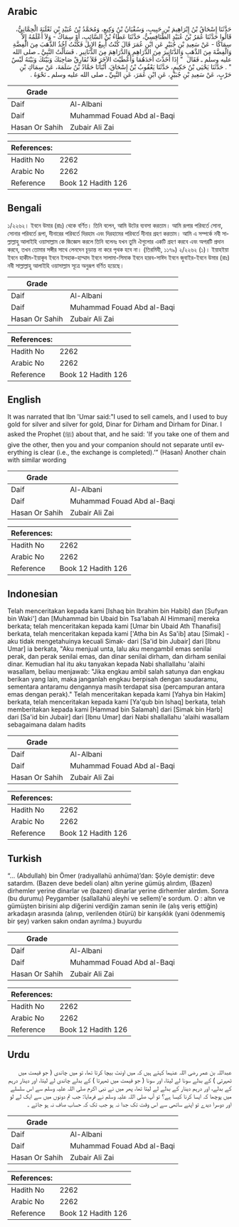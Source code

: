 ## Arabic


<div dir="rtl" lang="ar" style={{fontSize:'larger',backgroundColor:'#f8f9fa',padding:20}}>
حَدَّثَنَا إِسْحَاقُ بْنُ إِبْرَاهِيمَ بْنِ حَبِيبٍ، وَسُفْيَانُ بْنُ وَكِيعٍ، وَمُحَمَّدُ بْنُ عُبَيْدِ بْنِ ثَعْلَبَةَ الْحِمَّانِيُّ، قَالُوا حَدَّثَنَا عُمَرُ بْنُ عُبَيْدٍ الطَّنَافِسِيُّ، حَدَّثَنَا عَطَاءُ بْنُ السَّائِبِ، أَوْ سِمَاكٌ - وَلاَ أَعْلَمُهُ إِلاَّ سِمَاكًا - عَنْ سَعِيدِ بْنِ جُبَيْرٍ عَنِ ابْنِ عُمَرَ قَالَ كُنْتُ أَبِيعُ الإِبِلَ فَكُنْتُ آخُذُ الذَّهَبَ مِنَ الْفِضَّةِ وَالْفِضَّةَ مِنَ الذَّهَبِ وَالدَّنَانِيرَ مِنَ الدَّرَاهِمِ وَالدَّرَاهِمَ مِنَ الدَّنَانِيرِ ‏.‏ فَسَأَلْتُ النَّبِيَّ ـ صلى الله عليه وسلم ـ فَقَالَ ‏ "‏ إِذَا أَخَذْتَ أَحَدَهُمَا وَأَعْطَيْتَ الآخَرَ فَلاَ تُفَارِقْ صَاحِبَكَ وَبَيْنَكَ وَبَيْنَهُ لَبْسٌ ‏"‏ ‏.‏ حَدَّثَنَا يَحْيَى بْنُ حَكِيمٍ، حَدَّثَنَا يَعْقُوبُ بْنُ إِسْحَاقَ، أَنْبَأَنَا حَمَّادُ بْنُ سَلَمَةَ، عَنْ سِمَاكِ بْنِ حَرْبٍ، عَنْ سَعِيدِ بْنِ جُبَيْرٍ، عَنِ ابْنِ عُمَرَ، عَنِ النَّبِيِّ ـ صلى الله عليه وسلم ـ نَحْوَهُ ‏.‏
</div>
<div style={{backgroundColor:'#f8f9fa',padding:20, marginBottom: 10}}><table> <thead> <tr> <th>Grade</th> <th></th> </tr> </thead> <tbody> <tr><td>Daif</td><td>Al-Albani</td></tr><tr><td>Daif</td><td>Muhammad Fouad Abd al-Baqi</td></tr><tr><td>Hasan Or Sahih</td><td>Zubair Ali Zai</td></tr></tbody></table><table> <thead> <tr> <th>References:</th> <th></th> </tr> </thead> <tbody><tr><td>Hadith No</td><td>2262</td></tr><tr><td>Arabic No</td><td>2262</td></tr><tr><td>Reference</td><td>Book 12 Hadith 126</td></tr></tbody></table></div>

## Bengali


<div dir="ltr" lang="bn" style={{fontSize:'larger',backgroundColor:'#f8f9fa',padding:20}}>
১/২২৬২। ইবনে উমার (রাঃ) থেকে বর্ণিত। তিনি বলেন, আমি উটের ব্যবসা করতাম। আমি রূপার পরিবর্তে সোনা, সোনার পরিবর্তে রূপা, দীনারের পরিবর্তে দিরহাম এবং দিরহামের পরিবর্তে দীনার গ্রহণ করতাম। আমি এ সম্পর্কে নবী সাল্লাল্লাহু আলাইহি ওয়াসাল্লাম কে জিজ্ঞেস করলে তিনি বলেনঃ যখন তুমি ঐগুলোর একটি গ্রহণ করবে এবং অপরটি প্রদান করবে, তখন তোমার সঙ্গীর সাথে লেনদেন চূড়ান্ত না করে পৃথক হবে না। (তিরমিযী, ১১৭৯) ২/২২৬২ (১)। ইয়াহইয়া ইবনে হাকীম-ইয়াকূব ইবনে ইসহাক-হাম্মাদ ইবনে সালামা-সিমাক ইবনে হারব-সাঈদ ইবনে জুবাইর-ইবনে উমার (রাঃ) নবী সাল্লাল্লাহু আলাইহি ওয়াসাল্লাম সূত্রে অনুরূপ বর্ণিত হয়েছে।
</div>
<div style={{backgroundColor:'#f8f9fa',padding:20, marginBottom: 10}}><table> <thead> <tr> <th>Grade</th> <th></th> </tr> </thead> <tbody> <tr><td>Daif</td><td>Al-Albani</td></tr><tr><td>Daif</td><td>Muhammad Fouad Abd al-Baqi</td></tr><tr><td>Hasan Or Sahih</td><td>Zubair Ali Zai</td></tr></tbody></table><table> <thead> <tr> <th>References:</th> <th></th> </tr> </thead> <tbody><tr><td>Hadith No</td><td>2262</td></tr><tr><td>Arabic No</td><td>2262</td></tr><tr><td>Reference</td><td>Book 12 Hadith 126</td></tr></tbody></table></div>

## English


<div dir="ltr" lang="en" style={{fontSize:'larger',backgroundColor:'#f8f9fa',padding:20}}>
It was narrated that Ibn 'Umar said:"I used to sell camels, and I used to buy gold for silver and silver for gold, Dinar for Dirham and Dirham for Dinar. I asked the Prophet (ﷺ) about that, and he said: 'If you take one of them and give the other, then you and your companion should not separate until everything is clear (i.e., the exchange is completed).’” (Hasan) Another chain with similar wording
</div>
<div style={{backgroundColor:'#f8f9fa',padding:20, marginBottom: 10}}><table> <thead> <tr> <th>Grade</th> <th></th> </tr> </thead> <tbody> <tr><td>Daif</td><td>Al-Albani</td></tr><tr><td>Daif</td><td>Muhammad Fouad Abd al-Baqi</td></tr><tr><td>Hasan Or Sahih</td><td>Zubair Ali Zai</td></tr></tbody></table><table> <thead> <tr> <th>References:</th> <th></th> </tr> </thead> <tbody><tr><td>Hadith No</td><td>2262</td></tr><tr><td>Arabic No</td><td>2262</td></tr><tr><td>Reference</td><td>Book 12 Hadith 126</td></tr></tbody></table></div>

## Indonesian


<div dir="ltr" lang="id" style={{fontSize:'larger',backgroundColor:'#f8f9fa',padding:20}}>
Telah menceritakan kepada kami [Ishaq bin Ibrahim bin Habib] dan [Sufyan bin Waki'] dan [Muhammad bin Ubaid bin Tsa'labah Al Himmani] mereka berkata; telah menceritakan kepada kami [Umar bin Ubaid Ath Thanafisi] berkata, telah menceritakan kepada kami ['Atha bin As Sa'ib] atau [Simak] -aku tidak mengetahuinya kecuali Simak- dari [Sa'id bin Jubair] dari [Ibnu Umar] ia berkata, "Aku menjual unta, lalu aku mengambil emas senilai perak, dan perak senilai emas, dan dinar senilai dirham, dan dirham senilai dinar. Kemudian hal itu aku tanyakan kepada Nabi shallallahu 'alaihi wasallam, beliau menjawab: "Jika engkau ambil salah satunya dan engkau berikan yang lain, maka janganlah engkau berpisah dengan saudaramu, sementara antaramu dengannya masih terdapat sisa (percampuran antara emas dengan perak)." Telah menceritakan kepada kami [Yahya bin Hakim] berkata, telah menceritakan kepada kami [Ya'qub bin Ishaq] berkata, telah memberitakan kepada kami [Hammad bin Salamah] dari [Simak bin Harb] dari [Sa'id bin Jubair] dari [Ibnu Umar] dari Nabi shallallahu 'alaihi wasallam sebagaimana dalam hadits
</div>
<div style={{backgroundColor:'#f8f9fa',padding:20, marginBottom: 10}}><table> <thead> <tr> <th>Grade</th> <th></th> </tr> </thead> <tbody> <tr><td>Daif</td><td>Al-Albani</td></tr><tr><td>Daif</td><td>Muhammad Fouad Abd al-Baqi</td></tr><tr><td>Hasan Or Sahih</td><td>Zubair Ali Zai</td></tr></tbody></table><table> <thead> <tr> <th>References:</th> <th></th> </tr> </thead> <tbody><tr><td>Hadith No</td><td>2262</td></tr><tr><td>Arabic No</td><td>2262</td></tr><tr><td>Reference</td><td>Book 12 Hadith 126</td></tr></tbody></table></div>

## Turkish


<div dir="ltr" lang="tr" style={{fontSize:'larger',backgroundColor:'#f8f9fa',padding:20}}>
“... (Abdullah) bin Ömer (radıyallahü anhüma)’dan: Şöyle demiştir: deve satardım. (Bazen deve bedeli olan) altın yerine gümüş alırdım, (Bazen) dirhemler yerine dinarlar ve (bazen) dinarlar yerine dirhemler alırdım. Sonra (bu durumu) Peygamber (sallallahü aleyhi ve sellem)'e sordum. O : altın ve gümüşten birisini alıp diğerini verdiğin zaman senin ile (alış veriş ettiğin) arkadaşın arasında (alınıp, verilenden ötürü) bir karışıklık (yani ödenmemiş bir şey) varken sakın ondan ayrılma.) buyurdu
</div>
<div style={{backgroundColor:'#f8f9fa',padding:20, marginBottom: 10}}><table> <thead> <tr> <th>Grade</th> <th></th> </tr> </thead> <tbody> <tr><td>Daif</td><td>Al-Albani</td></tr><tr><td>Daif</td><td>Muhammad Fouad Abd al-Baqi</td></tr><tr><td>Hasan Or Sahih</td><td>Zubair Ali Zai</td></tr></tbody></table><table> <thead> <tr> <th>References:</th> <th></th> </tr> </thead> <tbody><tr><td>Hadith No</td><td>2262</td></tr><tr><td>Arabic No</td><td>2262</td></tr><tr><td>Reference</td><td>Book 12 Hadith 126</td></tr></tbody></table></div>

## Urdu


<div dir="rtl" lang="ur" style={{fontSize:'larger',backgroundColor:'#f8f9fa',padding:20}}>
عبداللہ بن عمر رضی اللہ عنہما کہتے ہیں کہ میں اونٹ بیچا کرتا تھا، تو میں چاندی ( جو قیمت میں ٹھہرتی ) کے بدلے سونا لے لیتا، اور سونا ( جو قیمت میں ٹھہرتا ) کے بدلے چاندی لے لیتا، اور دینار درہم کے بدلے، اور درہم دینار کے بدلے لے لیتا تھا، پھر میں نے نبی اکرم صلی اللہ علیہ وسلم سے اس سلسلے میں پوچھا کہ ایسا کرنا کیسا ہے؟ تو آپ صلی اللہ علیہ وسلم نے فرمایا: جب تم دونوں میں سے ایک لے لو اور دوسرا دیدے تو اپنے ساتھی سے اس وقت تک جدا نہ ہو جب تک کہ حساب صاف نہ ہو جائے ۔
</div>
<div style={{backgroundColor:'#f8f9fa',padding:20, marginBottom: 10}}><table> <thead> <tr> <th>Grade</th> <th></th> </tr> </thead> <tbody> <tr><td>Daif</td><td>Al-Albani</td></tr><tr><td>Daif</td><td>Muhammad Fouad Abd al-Baqi</td></tr><tr><td>Hasan Or Sahih</td><td>Zubair Ali Zai</td></tr></tbody></table><table> <thead> <tr> <th>References:</th> <th></th> </tr> </thead> <tbody><tr><td>Hadith No</td><td>2262</td></tr><tr><td>Arabic No</td><td>2262</td></tr><tr><td>Reference</td><td>Book 12 Hadith 126</td></tr></tbody></table></div>